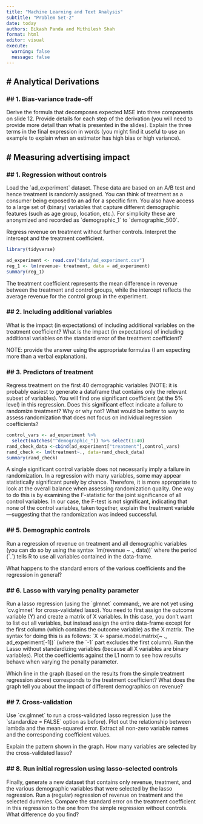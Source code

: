 ```yaml
---
title: "Machine Learning and Text Analysis"
subtitle: "Problem Set-2"
date: today
authors: Bikash Panda and Mithilesh Shah
format: html
editor: visual
execute: 
  warning: false
  message: false
---
```


## \# Analytical Derivations

### \## 1. Bias-variance trade-off

Derive the formula that decomposes expected MSE into three components on slide 12. Provide details for each step of the derivation (you will need to provide more detail than what is presented in the slides). Explain the three terms in the final expression in words (you might find it useful to use an example to explain when an estimator has high bias or high variance).

## \# Measuring advertising impact

### \## 1. Regression without controls

Load the \`ad_experiment\` dataset. These data are based on an A/B test and hence treatment is randomly assigned. You can think of treatment as a consumer being exposed to an ad for a specific firm. You also have access to a large set of (binary) variables that capture different demographic features (such as age group, location, etc.). For simplicity these are anonymized and recorded as \`demographic_1\` to \`demographic_500\`.

Regress revenue on treatment without further controls. Interpret the intercept and the treatment coefficient.

```r
library(tidyverse)

ad_experiment <- read.csv("data/ad_experiment.csv")
reg_1 <- lm(revenue~ treatment, data = ad_experiment)
summary(reg_1)
```

The treatment coefficient represents the mean difference in revenue between the treatment and control groups, while the intercept reflects the average revenue for the control group in the experiment.

### \## 2. Including additional variables

What is the impact (in expectations) of including additional variables on the treatment coefficient? What is the impact (in expectations) of including additional variables on the standard error of the treatment coefficient?

NOTE: provide the answer using the appropriate formulas (I am expecting more than a verbal explanation).

### \## 3. Predictors of treatment

Regress treatment on the first 40 demographic variables (NOTE: it is probably easiest to generate a dataframe that contains only the relevant subset of variables). You will find one significant coefficient (at the 5% level) in this regression. Does this significant effect indicate a failure to randomize treatment? Why or why not? What would be better to way to assess randomization that does not focus on individual regression coefficients?

```r
control_vars <- ad_experiment %>%
  select(matches("^demographic_")) %>% select(1:40)
rand_check_data <-cbind(ad_experiment["treatment"],control_vars)
rand_check <- lm(treatment~., data=rand_check_data)
summary(rand_check)
```

A single significant control variable does not necessarily imply a failure in randomization. In a regression with many variables, some may appear statistically significant purely by chance. Therefore, it is more appropriate to look at the overall balance when assessing randomization quality. One way to do this is by examining the F-statistic for the joint significance of all control variables. In our case, the F-test is not significant, indicating that none of the control variables, taken together, explain the treatment variable---suggesting that the randomization was indeed successful.

### \## 5. Demographic controls

Run a regression of revenue on treatment and all demographic variables (you can do so by using the syntax \`lm(revenue \~ ., data))\` where the period (\`.\`) tells R to use all variables contained in the data-frame.

What happens to the standard errors of the various coefficients and the regression in general?

### \## 6. Lasso with varying penality parameter

Run a lasso regression (using the \`glmnet\` command;, we are not yet using \`cv.glmnet\` for cross-validated lasso). You need to first assign the outcome variable (Y) and create a matrix of X variables. In this case, you don't want to list out all variables, but instead assign the entire data-frame except for the first column (which contains the outcome variable) as the X matrix. The syntax for doing this is as follows: \`X \<- sparse.model.matrix(\~ ., ad_experiment\[-1\])\` (where the \`-1\` part excludes the first column). Run the Lasso without standardizing variables (because all X variables are binary variables). Plot the coefficients against the L1 norm to see how results behave when varying the penalty parameter.

Which line in the graph (based on the results from the simple treatment regression above) corresponds to the treatment coefficient? What does the graph tell you about the impact of different demographics on revenue?

### \## 7. Cross-validation

Use \`cv.glmnet\` to run a cross-validated lasso regression (use the \`standardize = FALSE\` option as before). Plot out the relationship between lambda and the mean-squared error. Extract all non-zero variable names and the corresponding coefficient values.

Explain the pattern shown in the graph. How many variables are selected by the cross-validated lasso?

### \## 8. Run initial regression using lasso-selected controls

Finally, generate a new dataset that contains only revenue, treatment, and the various demographic variables that were selected by the lasso regression. Run a (regular) regression of revenue on treatment and the selected dummies. Compare the standard error on the treatment coefficient in this regression to the one from the simple regression without controls. What difference do you find?
